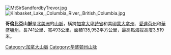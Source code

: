 [[Image:MtSirSandfordbyTrevor.jpg|right]]
[[Image:Kinbasket_Lake,_Columbia_River,_British_Columbia.jpg|thumb]]

'''哥倫比亞山脈'''是[[北美洲|北美洲]]的[[山脈|山脈]]，橫跨[[加拿大|加拿大]][[卑詩省|卑詩省]]和美國[[蒙大拿州|蒙大拿州]]、[[愛達荷州|愛達荷州]]和[[華盛頓州|華盛頓州]]，長741公里、寬493公里，面積135,952平方公里，最高點海拔高度3,519米。

{{Canada-geo-stub}}
{{US-geo-stub}}
[[Category:加拿大山脈|Category:加拿大山脈]]
[[Category:华盛顿州山脉|Category:华盛顿州山脉]]